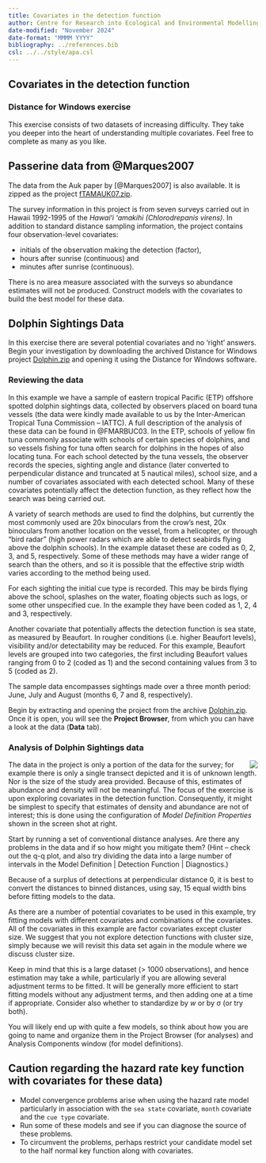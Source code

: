 ```yaml
---
title: Covariates in the detection function
author: Centre for Research into Ecological and Environmental Modelling <br> **University of St Andrews**
date-modified: "November 2024"
date-format: "MMMM YYYY"
bibliography: ../references.bib
csl: ../../style/apa.csl
---
```


:::{.callout-warning collapse=false appearance='default' icon=true}
# Covariates in the detection function
### Distance for Windows exercise
:::

This exercise consists of two datasets of increasing difficulty. They take you deeper into the heart of understanding multiple covariates. Feel free to complete as many as you like.

## Passerine data from @Marques2007

The data from the Auk paper by [@Marques2007] is also available. It is zipped as the project [fTAMAUK07.zip](fTAMAUK07.zip). 

The survey information in this project is from seven surveys carried out in Hawaii 1992-1995 of the *Hawaiʻi ʻamakihi*  *(Chlorodrepanis virens)*. In addition to standard distance sampling information, the project contains four observation-level covariates:

- initials of the observation making the detection (factor),
- hours after sunrise (continuous) and
- minutes after sunrise (continuous).

There is no area measure associated with the surveys so abundance estimates will not be produced. Construct models with the covariates to build the best model for these data.


## Dolphin Sightings Data 

In this exercise there are several potential covariates and no ‘right’ answers. Begin your investigation by downloading the archived Distance for Windows project [Dolphin.zip](Dolphin.zip) and opening it using the Distance for Windows software.

### Reviewing the data 

In this example we have a sample of eastern tropical Pacific (ETP) offshore spotted dolphin sightings data, collected by observers placed on board tuna vessels (the data were kindly made available to us by the Inter-American Tropical Tuna Commission – IATTC). A full description of the analysis of these data can be found in @FMARBUC03. In the ETP, schools of yellow fin tuna commonly associate with schools of certain species of dolphins, and so vessels fishing for tuna often search for dolphins in the hopes of also locating tuna. For each school detected by the tuna vessels, the observer records the species, sighting angle and distance (later converted to perpendicular distance and truncated at 5 nautical miles), school size, and a number of covariates associated with each detected school. Many of these covariates potentially affect the detection function, as they reflect how the search was being carried out.

A variety of search methods are used to find the dolphins, but currently the most commonly used are 20x binoculars from the crow’s nest, 20x binoculars from another location on the vessel, from a helicopter, or through “bird radar” (high power radars which are able to detect seabirds flying above the dolphin schools). In the example dataset these are coded as 0, 2, 3, and 5, respectively. Some of these methods may have a wider range of search than the others, and so it is possible that the effective strip width varies according to the method being used.

For each sighting the initial cue type is recorded. This may be birds flying above the school, splashes on the water, floating objects such as logs, or some other unspecified cue. In the example they have been coded as 1, 2, 4 and 3, respectively.

Another covariate that potentially affects the detection function is sea state, as measured by Beaufort. In rougher conditions (i.e. higher Beaufort levels), visibility and/or detectability may be reduced. For this example, Beaufort levels are grouped into two categories, the first including Beaufort values ranging from 0 to 2 (coded as 1) and the second containing values from 3 to 5 (coded as 2).

The sample data encompasses sightings made over a three month period: June, July and August (months 6, 7 and 8, respectively).

Begin by extracting and opening the project from the archive [Dolphin.zip](Dolphin.zip). Once it is open, you will see the **Project Browser**, from which you can have a look at the data (**Data** tab).

### Analysis of Dolphin Sightings data

<img src="nodensityestimate.png" align="right">
The data in the project is only a portion of the data for the survey; for example there is only a single transect depicted and it is of unknown length. Nor is the size of the study area provided. Because of this, estimates of abundance and density will not be meaningful. The focus of the exercise is upon exploring covariates in the detection function. Consequently, it might be simplest to specify that estimates of density and abundance are not of interest; this is done using the configuration of *Model Definition Properties* shown in the screen shot at right.

Start by running a set of conventional distance analyses. Are there any problems in the data and if so how might you mitigate them? (Hint – check out the q-q plot, and also try dividing the data into a large number of intervals in the Model Definition \| Detection Function \| Diagnostics.)

Because of a surplus of detections at perpendicular distance 0, it is best to convert the distances to binned distances, using say, 15 equal width bins before fitting models to the data.

As there are a number of potential covariates to be used in this example, try fitting models with different covariates and combinations of the covariates. All of the covariates in this example are factor covariates except cluster size. We suggest that you not explore detection functions with cluster size, simply because we will revisit this data set again in the module where we discuss cluster size.

Keep in mind that this is a large dataset (\> 1000 observations), and hence estimation may take a while, particularly if you are allowing several adjustment terms to be fitted. It will be generally more efficient to start fitting models without any adjustment terms, and then adding one at a time if appropriate. Consider also whether to standardize by *w* or by σ (or try both).

You will likely end up with quite a few models, so think about how you are going to name and organize them in the Project Browser (for analyses) and Analysis Components window (for model definitions).

:::{.callout-warning collapse=false appearance='default' icon=true}
## Caution regarding the hazard rate key function with covariates for these data)
- Model convergence problems arise when using the hazard rate model particularly in association with the `sea state` covariate, `month` covariate and the `cue type` covariate. 
- Run some of these models and see if you can diagnose the source of these problems.
- To circumvent the problems, perhaps restrict your candidate model set to the half normal key function along with covariates.
:::


